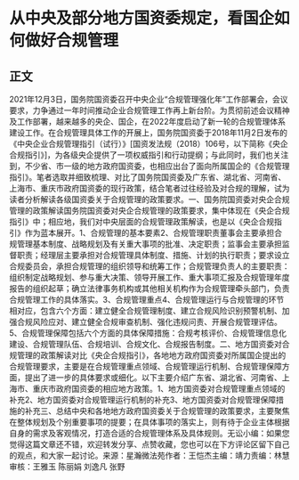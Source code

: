 # 从中央及部分地方国资委规定，看国企如何做好合规管理
## 正文
2021年12月3日，国务院国资委召开中央企业“合规管理强化年”工作部署会，会议要求，力争通过一年时间推动企业合规管理工作再上新台阶。为贯彻前述会议精神及工作部署，越来越多的央企、国企，在2022年度启动了新一轮的合规管理体系建设工作。在合规管理具体工作的开展上，国务院国资委于2018年11月2日发布的《中央企业合规管理指引（试行）》[国资发法规（2018）106号，以下简称《央企合规指引》]，为各级央企提供了一项权威指引和行动提纲；与此同时，我们也关注到，不少省、市一级的地方政府国资委，也相应出台了面向所属国企的《合规管理指引》。笔者选取并细致梳理、对比了国务院国资委及广东省、湖北省、河南省、上海市、重庆市政府国资委的现行政策，结合笔者过往经验及对合规的理解，试为读者分析解读各级国资委关于合规管理的政策要求。一、国务院国资委对央企合规管理的政策解读国务院国资委对央企合规管理的政策要求，集中体现在《央企合规指引》中；相应地，我们对中央层面的合规管理政策解读，也是以《央企合规指引》作为蓝本展开。1、合规管理的基本要素2、合规管理职责董事会主要承担合规管理基本制度、战略规划及有关重大事项的批准、决定职责；监事会主要承担监督职责；经理层主要承担对合规管理具体制度、措施、计划的执行职责；要求设立合规委员会，承担合规管理的组织领导和统筹工作；合规管理负责人的主要职责：组织制定战略规划、参与重大决策、领导开展工作、重大事项汇报及合规管理年度报告的组织起草；确立法律事务机构或其他相关机构作为合规管理牵头部门，负责合规管理工作的具体落实。3、合规管理重点4、合规管理运行与合规管理的环节相对应，包含六个方面：建立健全合规管理制度、建立合规风险识别预警机制、加强合规风险应对、建立健全合规审查机制、强化违规问责、开展合规管理评估。5、合规管理保障包括六个方面的具体保障措施：合规考核评价、合规管理信息化建设、合规管理队伍、合规培训、合规文化、合规报告制度。二、地方国资委对合规管理的政策解读对比《央企合规指引》，各地地方政府国资委对所属国企提出的合规管理要求，主要是在合规管理重点领域、合规管理运行机制、合规管理保障方面，提出了进一步的具体要求或细化。以下主要介绍广东省、湖北省、河南省、上海市、重庆市政府国资委的相应地方政策。1、地方国资委对合规管理重点领域的补充2、地方国资委对合规管理运行机制的补充3、地方国资委对合规管理保障措施的补充三、总结中央和各地地方政府国资委关于合规管理的政策要求，主要聚焦在整体规划及个别重要事项的提要；在具体事项的落实上，则有待于企业主体根据自身的需求及客观情况，打造合适的合规管理体系及具体规则。无讼小编：如果您觉得这篇文章还不错，欢迎转发分享、点赞收藏，您也可以在下方评论区留下自己的观点，和大家一起讨论。来源：星瀚微法苑作者：王恺杰主编：靖力责编：林慧审核：王雅玉 陈丽娟 刘逸凡 张野